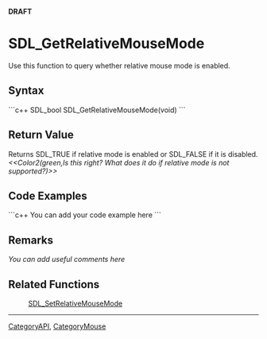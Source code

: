 <!-- pragma section-numbers off -->
<!-- pragma disable-camelcase -->
'''DRAFT'''

= SDL_GetRelativeMouseMode =
Use this function to query whether relative mouse mode is enabled.


== Syntax ==
```c++
SDL_bool SDL_GetRelativeMouseMode(void)
```

== Return Value ==
Returns SDL_TRUE if relative mode is enabled or SDL_FALSE if it is disabled.
''<<Color2(green,Is this right? What does it do if relative mode is not supported?)>>''

== Code Examples ==
```c++
You can add your code example here
```

== Remarks ==
''You can add useful comments here''

== Related Functions ==
:[[SDL_SetRelativeMouseMode]]

----
[[CategoryAPI]], [[CategoryMouse]]
